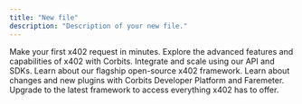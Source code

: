 ```yaml
---
title: "New file"
description: "Description of your new file."
---
```


<CardGroup cols={3}>
  <Card title="Get started" icon="play" href="/quickstart">
    Make your first x402 request in minutes.
  </Card>
  <Card title="Features overview" icon="backpack" href="/about-corbits/features">
    Explore the advanced features and capabilities of x402 with Corbits.
  </Card>
  <Card title="API reference" icon="code-simple" href="/quickstart">
    Integrate and scale using our API and SDKs.
  </Card>
</CardGroup>

<CardGroup cols={3}>
  <Card title="Faremeter" icon="trophy" href="/faremeter/">
    Learn about our flagship open-source x402 framework.
  </Card>
  <Card title="Release notes" icon="star" href="/quickstart">
    Learn about changes and new plugins with Corbits Developer Platform and Faremeter.
  </Card>
  <Card title="Upgrade to Faremeter" icon="sparkles" href="/faremeter/">
    Upgrade to the latest framework to access everything x402 has to offer.
  </Card>
</CardGroup>